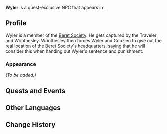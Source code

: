 {{Meta
<!-- Remove this template after adding the missing info -->
|missing_NPC_profile  = yes
<!--
|missing_NPC_idle     = yes
|missing_NPC_dialogue = yes
-->
}}
{{Character Infobox
|type             = Quest NPC
|image            = NPC Wyler.png
|realname         = <!-- Optional, if different from in-game name -->
|deceased         = <!-- Past (for deceased prior to events of the game) or free response -->
|region           = Fontaine
|location         = Fontaine
|affiliation      = Beret Society
|title            = "Beret Society" Member

|ancestry         = <!-- Clan/family -->
|father           = 
|mother           = 
|spouse           = 
|sibling          = 
|child            = 
|relative         = 

|voiceEN          = 
|voiceCN          = 
|voiceJP          = 
|voiceKR          = 
}}
'''Wyler''' is a quest-exclusive NPC that appears in {{Quest|It's What He Deserves}}.
<!--
==Location==
{{subst:#tag:gallery|
NPC Location {{subst:#titleparts:{{subst:PAGENAME}}}}.png{{subst:!}}{{subst:#titleparts:{{subst:PAGENAME}}}}'s location
NPC Location {{subst:#titleparts:{{subst:PAGENAME}}}} Context.png{{subst:!}}Additional context
}}
-->
==Profile==
<!--Detailed story/lore information goes here.-->
Wyler is a member of the [[Beret Society]]. He gets captured by the Traveler and Wriothesley. Wriothesley then forces Wyler and Gouzien to give out the real location of the Beret Society's headquarters, saying that he will consider this when handing out Wyler's sentence and punishment.

===Appearance===
<!--Keep appearance section short and concise. Limit to 2 paragraphs with 3-4 sentences each.-->
''(To be added.)''

==Quests and Events==
{{Quests and Events}}
<!--
==Idle Quotes==
{{Dialogue Start}}
: {{DIcon|Idle}} {{Tx}}
:: {{A|VO {{subst:#titleparts:{{subst:PAGENAME}}}} 01.ogg}} "{{Tx}}"
{{Dialogue End}}

==Dialogue==
{{Dialogue Start}}
:'''{{subst:#titleparts:{{subst:PAGENAME}}}}:''' 
:{{DIcon}}
{{Dialogue End}}
<!--
==Event Dialogue==
===Event Name===
{{Dialogue Start}}
:'''{{subst:#titleparts:{{subst:PAGENAME}}}}:'''
{{Dialogue End}}
-->
==Other Languages==
{{Other Languages|default_hidden=1
|en      = Wyler
|zhs     = 维勒
|zhs_rm  = Wéilè
|zht     = 維勒
|zht_rm  = Wéilè
|ja      = ワイラー
|ja_rm   = Wairaa
|ko      = 와일러
|es      = Wyler
|fr      = Wyler
|ru      = Уайлер
|th      = Wyler
|vi      = Wyler
|de      = Wyler
|id      = Wyler
|pt      = Wyler
|tr      = Wyler
|it      = Wyler
}}

==Change History==
{{Change History|4.1}}
<!--
==References==
{{Reflist}}
-->